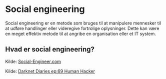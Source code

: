 # Social engineering

Social engineering er en metode som bruges til at manipulere mennesker til at udføre handlinger eller videregive fortrolige oplysninger. Dette kan være en meget effektiv metode til at angribe en organisation eller et IT system.

## Hvad er social engineering?







Kilde: [Social-Engineer.com](https://www.social-engineer.org/framework/general-discussion/)

Kilde: [Darknet Diaries ep:69 Human Hacker](https://open.spotify.com/episode/2QsGJQFIf5hY2gv3kKcmUw?si=b92dc111dc544f1e)